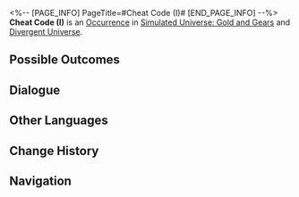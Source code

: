<%-- [PAGE_INFO]
PageTitle=#Cheat Code (I)#
[END_PAGE_INFO] --%>
{{Stub}}
{{Simulated Universe Event Infobox
|id            = 20901
|title         = 
|image         = Occurrence Default.png
|domains_su    = 
|domains_ext   = 
|domains_swarm = 
|domains_gng   = Unknown
|domains_du    = Unknown
|requirements  = 
|prev          = 
|next          = 
|characters    = 
|factions      = 
|order         = 
|order_du      = 
}}
'''Cheat Code (I)''' is an [[Divergent Universe/Occurrence|Occurrence]] in [[Simulated Universe: Gold and Gears]] and [[Divergent Universe]].

==Possible Outcomes==
{{Possible Outcomes
|choice_1 = Take 200 Cosmic Fragments.
|result_1 = No risk.
|modes_1  = du

|choice_2 = Obtain 4 random Curio(s).
|result_2 = Some risk.
|modes_2  = du

|choice_3 = Take 100 Cosmic Fragments.
|result_3 = No risk.
|modes_3  = gng

|choice_4 = Obtain 2 random Curio(s).
|result_4 = Some risk.
|modes_4  = gng

|choice_5 = Want both Cosmic Fragments and Curios.
|result_5 = The old gambler appears.

|choice_6 = You don't need this.
|result_6 = This game cannot be started.

}}
<!--
==Gameplay Notes==
* 
-->
==Dialogue==
{{Dialogue Start}}
:{{tx}}
{{Dialogue End}}

==Other Languages==
{{Other Languages
|en   = Cheat Code (I)
|zhs  = 作弊代码（其一）
|zht  = 作弊程式碼（其一）
|ja   = チートコード（その1）
|ko   = 치트 코드 (1)
|es   = Código de trampa (I)
|fr   = Code de triche (I)
|ru   = Читерский код I
|th   = รหัสฉ้อโกง (1)
|vi   = Mã Cheat 1
|de   = Cheat-Code (Teil 1)
|id   = Kode Cheat (1)
|pt   = Código de Trapaça (I)
}}

==Change History==
{{Change History|1.6}}

==Navigation==
{{Occurrence Navbox}}